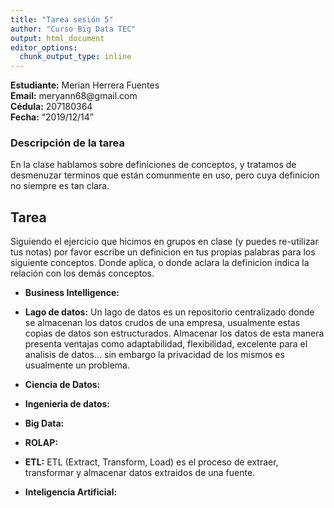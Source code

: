 ```yaml
---
title: "Tarea sesión 5"
author: "Curso Big Data TEC"
output: html_document
editor_options: 
  chunk_output_type: inline
---
```


**Estudiante:** Merian Herrera Fuentes <br>
**Email:** meryann68@gmail.com <br>
**Cédula:** 207180364 <br>
**Fecha:** "2019/12/14"

### Descripción de la tarea
En la clase hablamos sobre definiciones de conceptos, y tratamos de desmenuzar terminos que están comunmente en uso, pero cuya definicion no siempre es tan clara.

## Tarea

Siguiendo el ejercicio que hicimos en grupos en clase (y puedes re-utilizar tus notas) por favor escribe un definicion en tus propias palabras para los siguiente conceptos. Donde aplica, o donde aclara la definicion indica la relación con los demás conceptos.

 - **Business Intelligence:**
 
 - **Lago de datos:** Un lago de datos es un repositorio centralizado donde se almacenan los datos crudos de una empresa, usualmente estas copias de datos son estructurados. Almacenar los datos de esta manera presenta ventajas como adaptabilidad, flexibilidad, excelente para el analisis de datos... sin embargo la privacidad de los mismos es usualmente un problema.
 
 - **Ciencia de Datos:** 
 - **Ingenieria de datos:** 
 - **Big Data:** 
 - **ROLAP:** 
 - **ETL:** ETL (Extract, Transform, Load) es el proceso de extraer, transformar y almacenar datos extraidos de una fuente.
 - **Inteligencia Artificial:** 

